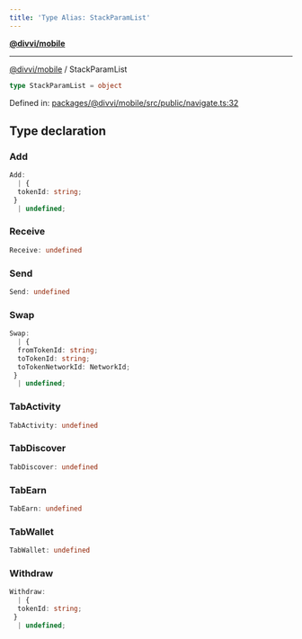 ```yaml
---
title: 'Type Alias: StackParamList'
---
```

[**@divvi/mobile**](../README)

---

[@divvi/mobile](../README) / StackParamList
```ts
type StackParamList = object
```

Defined in: [packages/@divvi/mobile/src/public/navigate.ts:32](https://github.com/divvi-xyz/divvi-mobile/blob/main/packages/@divvi/mobile/src/public/navigate.ts#L32)

## Type declaration

### Add

```ts
Add:
  | {
  tokenId: string;
 }
  | undefined;
```

### Receive

```ts
Receive: undefined
```

### Send

```ts
Send: undefined
```

### Swap

```ts
Swap:
  | {
  fromTokenId: string;
  toTokenId: string;
  toTokenNetworkId: NetworkId;
 }
  | undefined;
```

### TabActivity

```ts
TabActivity: undefined
```

### TabDiscover

```ts
TabDiscover: undefined
```

### TabEarn

```ts
TabEarn: undefined
```

### TabWallet

```ts
TabWallet: undefined
```

### Withdraw

```ts
Withdraw:
  | {
  tokenId: string;
 }
  | undefined;
```



<EditPage editUrl="https://github.com/divvi-xyz/divvi-mobile/edit/main/docs/reference/type-aliases/StackParamList.md" />